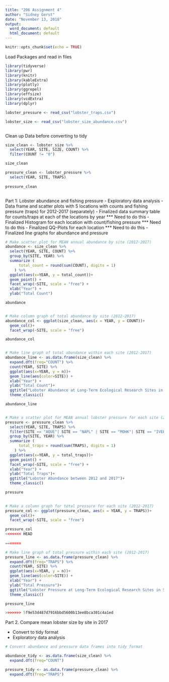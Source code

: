 ```yaml
---
title: "206 Assignment 4"
author: "Sidney Gerst"
date: "November 13, 2018"
output:
  word_document: default
  html_document: default
---
```


```r
knitr::opts_chunk$set(echo = TRUE)
```

Load Packages and read in files

```r
library(tidyverse)
library(pwr)
library(knitr)
library(kableExtra)
library(plotly)
library(ggrepel)
library(effsize)
library(vcdExtra)
library(dplyr)

lobster_pressure <- read_csv("lobster_traps.csv")

lobster_size <- read_csv("lobster_size_abundance.csv")



```

Clean up Data before converting to tidy

```r
size_clean <- lobster_size %>%
  select(YEAR, SITE, SIZE, COUNT) %>%
  filter(COUNT != "0")

size_clean

pressure_clean <- lobster_pressure %>%
  select(YEAR, SITE, TRAPS) 
  
pressure_clean



```


Part 1: Lobster abundance and fishing pressure
- Exploratory data analysis
    - Data frame and scatter plots with 5 locations with counts and fishing pressure (traps) for 2012-2017 (separately)
    - Finalized data summary table for counts/traps at each of the locations by year *** Need to do this
    - Finalized Histogram for each location with count/fishing pressure *** Need to do this
    - Finalized QQ-Plots for each location  *** Need to do this
    - Finalized line graphs for abundance and pressure 
    
    

```r

# Make scatter plot for MEAN annual abundance by site (2012-2017)
abundance <- size_clean %>% 
  select(YEAR, SITE, COUNT) %>% 
  group_by(SITE, YEAR) %>% 
  summarize (
      total_count = round(sum(COUNT), digits = 1)
    ) %>% 
  ggplot(aes(x=YEAR, y = total_count))+
  geom_point() +
  facet_wrap(~SITE, scale = "free") +
  xlab("Year") +
  ylab("Total Count")

abundance


# Make column graph of total abundance by site (2012-2017)
abundance_col <- ggplot(size_clean, aes(x = YEAR, y = COUNT))+
  geom_col()+
  facet_wrap(~SITE, scale = "free")

abundance_col


# Make line graph of total abundance within each site (2012-2017)
abundance_line <- as.data.frame(size_clean) %>% 
  expand.dft(freq="COUNT") %>% 
  count(YEAR, SITE) %>% 
  ggplot(aes(x=YEAR, y = n))+
  geom_line(aes(color=SITE)) +
  xlab("Year") +
  ylab("Total Count")+
  ggtitle("Lobster Abundance at Long-Term Ecological Research Sites in the Santa Barbara Channel")+
  theme_classic()

abundance_line



```



```r

# Make a scatter plot for MEAN annual lobster pressure for each site (2012-2017)
pressure <- pressure_clean %>% 
  select(YEAR, SITE, TRAPS) %>%
  filter(SITE == "AQUE"| SITE == "NAPL" | SITE == "MOHK"| SITE == "IVEE"| SITE == "CARP") %>% 
  group_by(SITE, YEAR) %>% 
  summarize (
      total_traps = round(sum(TRAPS), digits = 1)
    ) %>% 
  ggplot(aes(x=YEAR, y = total_traps))+
  geom_point() +
  facet_wrap(~SITE, scale = "free") +
  xlab("Year") +
  ylab("Total Traps")+
  ggtitle("Lobster Abundance between 2012 and 2017")+
  theme_classic()

pressure
 

# Make a column graph for total pressure for each site (2012-2017)
pressure_col <- ggplot(pressure_clean, aes(x = YEAR, y = TRAPS))+
  geom_col()+
  facet_wrap(~SITE, scale = "free")

pressure_col
<<<<<<< HEAD
  
=======

# Make line graph of total pressure within each site (2012-2017)
pressure_line <- as.data.frame(pressure_clean) %>% 
  expand.dft(freq="TRAPS") %>% 
  count(YEAR, SITE) %>% 
  ggplot(aes(x=YEAR, y = n))+
  geom_line(aes(color=SITE)) +
  xlab("Year") +
  ylab("Total Pressure")+
  ggtitle("Lobster Pressure at Long-Term Ecological Research Sites in Santa Barbara Channel")+
  theme_classic()

pressure_line

>>>>>>> 5f9e53d487d7916bbd5600b13ee8bca301c4a1ed
```




Part 2. Compare mean lobster size by site in 2017

- Convert to tidy format
- Exploratory data analysis 
```r

# Convert abundance and pressure data frames into tidy format

abundance_tidy <- as.data.frame(size_clean) %>% 
  expand.dft(freq="COUNT")

pressure_tidy <- as.data.frame(pressure_clean) %>% 
  expand.dft(freq="TRAPS") 

```

